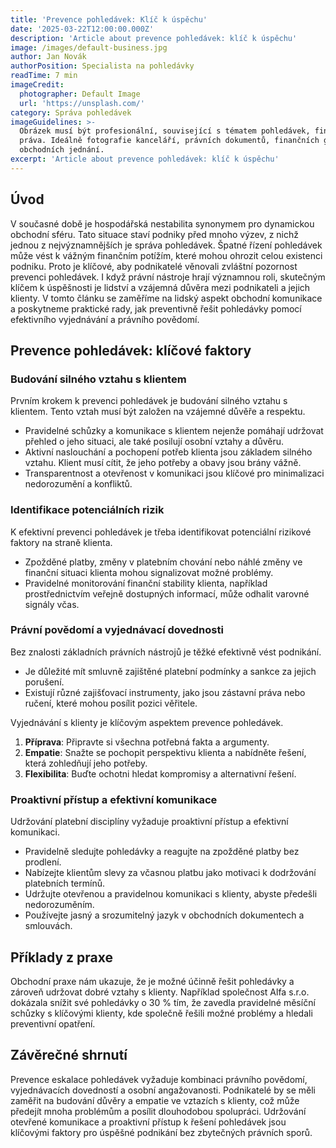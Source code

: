 ```yaml
---
title: 'Prevence pohledávek: Klíč k úspěchu'
date: '2025-03-22T12:00:00.000Z'
description: 'Article about prevence pohledávek: klíč k úspěchu'
image: /images/default-business.jpg
author: Jan Novák
authorPosition: Specialista na pohledávky
readTime: 7 min
imageCredit:
  photographer: Default Image
  url: 'https://unsplash.com/'
category: Správa pohledávek
imageGuidelines: >-
  Obrázek musí být profesionální, související s tématem pohledávek, financí nebo
  práva. Ideálně fotografie kanceláří, právních dokumentů, finančních grafů nebo
  obchodních jednání.
excerpt: 'Article about prevence pohledávek: klíč k úspěchu'
---
```

## Úvod

V současné době je hospodářská nestabilita synonymem pro dynamickou obchodní sféru. Tato situace staví podniky před mnoho výzev, z nichž jednou z nejvýznamnějších je správa pohledávek. Špatné řízení pohledávek může vést k vážným finančním potížím, které mohou ohrozit celou existenci podniku. Proto je klíčové, aby podnikatelé věnovali zvláštní pozornost prevenci pohledávek. I když právní nástroje hrají významnou roli, skutečným klíčem k úspěšnosti je lidství a vzájemná důvěra mezi podnikateli a jejich klienty. V tomto článku se zaměříme na lidský aspekt obchodní komunikace a poskytneme praktické rady, jak preventivně řešit pohledávky pomocí efektivního vyjednávání a právního povědomí.

## Prevence pohledávek: klíčové faktory

### Budování silného vztahu s klientem

Prvním krokem k prevenci pohledávek je budování silného vztahu s klientem. Tento vztah musí být založen na vzájemné důvěře a respektu. 

- Pravidelné schůzky a komunikace s klientem nejenže pomáhají udržovat přehled o jeho situaci, ale také posilují osobní vztahy a důvěru.
- Aktivní naslouchání a pochopení potřeb klienta jsou základem silného vztahu. Klient musí cítit, že jeho potřeby a obavy jsou brány vážně.
- Transparentnost a otevřenost v komunikaci jsou klíčové pro minimalizaci nedorozumění a konfliktů.

### Identifikace potenciálních rizik

K efektivní prevenci pohledávek je třeba identifikovat potenciální rizikové faktory na straně klienta. 

- Zpožděné platby, změny v platebním chování nebo náhlé změny ve finanční situaci klienta mohou signalizovat možné problémy.
- Pravidelné monitorování finanční stability klienta, například prostřednictvím veřejně dostupných informací, může odhalit varovné signály včas.

### Právní povědomí a vyjednávací dovednosti

Bez znalosti základních právních nástrojů je těžké efektivně vést podnikání. 

- Je důležité mít smluvně zajištěné platební podmínky a sankce za jejich porušení. 
- Existují různé zajišťovací instrumenty, jako jsou zástavní práva nebo ručení, které mohou posílit pozici věřitele.

Vyjednávání s klienty je klíčovým aspektem prevence pohledávek. 

1. **Příprava**: Připravte si všechna potřebná fakta a argumenty.
2. **Empatie**: Snažte se pochopit perspektivu klienta a nabídněte řešení, která zohledňují jeho potřeby.
3. **Flexibilita**: Buďte ochotni hledat kompromisy a alternativní řešení.

### Proaktivní přístup a efektivní komunikace

Udržování platební disciplíny vyžaduje proaktivní přístup a efektivní komunikaci. 

- Pravidelně sledujte pohledávky a reagujte na zpožděné platby bez prodlení.
- Nabízejte klientům slevy za včasnou platbu jako motivaci k dodržování platebních termínů.
- Udržujte otevřenou a pravidelnou komunikaci s klienty, abyste předešli nedorozuměním.
- Používejte jasný a srozumitelný jazyk v obchodních dokumentech a smlouvách.

## Příklady z praxe

Obchodní praxe nám ukazuje, že je možné účinně řešit pohledávky a zároveň udržovat dobré vztahy s klienty. Například společnost Alfa s.r.o. dokázala snížit své pohledávky o 30 % tím, že zavedla pravidelné měsíční schůzky s klíčovými klienty, kde společně řešili možné problémy a hledali preventivní opatření.

## Závěrečné shrnutí

Prevence eskalace pohledávek vyžaduje kombinaci právního povědomí, vyjednávacích dovedností a osobní angažovanosti. Podnikatelé by se měli zaměřit na budování důvěry a empatie ve vztazích s klienty, což může předejít mnoha problémům a posílit dlouhodobou spolupráci. Udržování otevřené komunikace a proaktivní přístup k řešení pohledávek jsou klíčovými faktory pro úspěšné podnikání bez zbytečných právních sporů.
